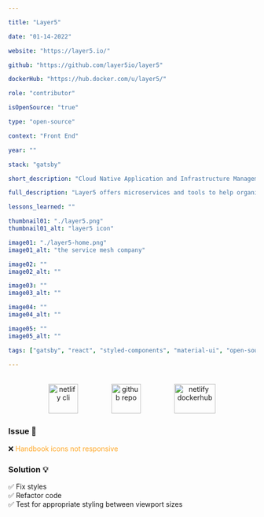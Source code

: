 ```yaml
---

title: "Layer5"

date: "01-14-2022"

website: "https://layer5.io/"

github: "https://github.com/layer5io/layer5"

dockerHub: "https://hub.docker.com/u/layer5/"

role: "contributor"

isOpenSource: "true"

type: "open-source"

context: "Front End"

year: ""

stack: "gatsby"

short_description: "Cloud Native Application and Infrastructure Management"

full_description: "Layer5 offers microservices and tools to help organizations manage their infrastructure while hosting applications across the cloud."

lessons_learned: ""

thumbnail01: "./layer5.png"
thumbnail01_alt: "layer5 icon"

image01: "./layer5-home.png"
image01_alt: "the service mesh company"

image02: ""
image02_alt: ""

image03: ""
image03_alt: ""

image04: ""
image04_alt: ""

image05: ""
image05_alt: ""

tags: ["gatsby", "react", "styled-components", "material-ui", "open-source", "front-end", "contribution"]

---
```


<div style="text-align: center; margin-top: 2rem">
  <a href="https://layer5.io/" target="_blank" rel="noreferrer"> <img src="https://avatars.githubusercontent.com/u/44620851?s=200&v=4" alt="netlify cli" width="60" height="60"/></a> <a href="https://github.com/layer5io/layer5" target="_blank" rel="noreferrer"> <img style="margin-left: 4rem" src="https://www.vectorlogo.zone/logos/github/github-tile.svg" alt="github repo" width="60" height="60"/></a> <a href="https://hub.docker.com/u/layer5" target="_blank" rel="noreferrer"> <img style="margin-left: 4rem" src="https://www.docker.com/sites/default/files/d8/2019-07/Moby-logo.png" alt="netlify dockerhub" width="84" height="60"/></a>
 </div>

### Issue 🚩

❌ <a style="color: #ffa726; text-decoration: none" href="https://github.com/layer5io/layer5/issues/2435" target="_blank" rel="noreferrer"> Handbook icons not responsive </a>

### Solution 💡

✅ Fix styles <br/>
✅ Refactor code <br/>
✅ Test for appropriate styling between viewport sizes



